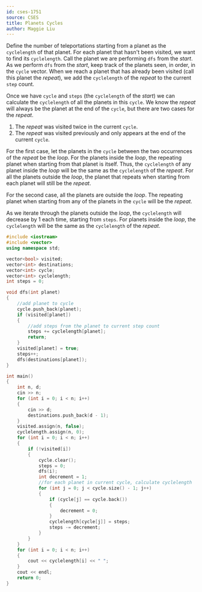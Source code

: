 ```yaml
---
id: cses-1751
source: CSES 
title: Planets Cycles
author: Maggie Liu
---
```


Define the number of teleportations starting from a planet as the $\texttt{cyclelength}$ of that planet. For each planet that hasn't been visited, we want to find its $\texttt{cyclelength}$. Call the planet we are performing $\texttt{dfs}$ from the $\textit{start}$. As we perform $\texttt{dfs}$ from the $\textit{start}$, keep track of the planets seen, in order, in the $\texttt{cycle}$ vector. When we reach a planet that has already been visited (call this planet the $\textit{repeat}$), we add the $\texttt{cyclelength}$ of the $\textit{repeat}$ to the current $\texttt{step}$ count. 

Once we have $\texttt{cycle}$ and $\texttt{steps}$ (the $\texttt{cyclelength}$ of the $\textit{start}$) we can calculate the $\texttt{cyclelength}$ of all the planets in this $\texttt{cycle}$. We know the $\textit{repeat}$ will always be the planet at the end of the $\texttt{cycle}$, but there are two cases for the $\textit{repeat}$. 
1. The $\textit{repeat}$ was visited twice in the current $\texttt{cycle}$.
2. The $\textit{repeat}$ was visited previously and only appears at the end of the current $\texttt{cycle}$.

For the first case, let the planets in the $\texttt{cycle}$ between the two occurrences of the $\textit{repeat}$ be the $\textit{loop}$. For the planets inside the $\textit{loop}$, the repeating planet when starting from that planet is itself. Thus, the $\texttt{cyclelength}$ of any planet inside the $\textit{loop}$ will be the same as the $\texttt{cyclelength}$ of the $\textit{repeat}$. For all the planets outside the $\textit{loop}$, the planet that repeats when starting from each planet will still be the $\textit{repeat}$.

For the second case, all the planets are outside the $\textit{loop}$. The repeating planet when starting from any of the planets in the $\texttt{cycle}$ will be the $\textit{repeat}$.

As we iterate through the planets outside the $\textit{loop}$, the $\texttt{cyclelength}$ will decrease by $1$ each time, starting from $\texttt{steps}$. For planets inside the $\textit{loop}$, the $\texttt{cyclelength}$ will be the same as the $\texttt{cyclelength}$ of the $\textit{repeat}$.

<LanguageSection>

<CPPSection>

```cpp
#include <iostream>
#include <vector>
using namespace std;

vector<bool> visited;
vector<int> destinations;
vector<int> cycle;
vector<int> cyclelength;
int steps = 0;

void dfs(int planet)
{
	//add planet to cycle
	cycle.push_back(planet);
	if (visited[planet])
	{
		//add steps from the planet to current step count
		steps += cyclelength[planet];
		return;
	}
	visited[planet] = true;
	steps++;
	dfs(destinations[planet]);
}

int main() 
{
	int n, d;
	cin >> n;
	for (int i = 0; i < n; i++)
	{
		cin >> d;
		destinations.push_back(d - 1);
	}
	visited.assign(n, false);
	cyclelength.assign(n, 0);
	for (int i = 0; i < n; i++)
	{
		if (!visited[i])
		{
			cycle.clear();
			steps = 0;
			dfs(i);
			int decrement = 1;
			//for each planet in current cycle, calculate cyclelength
			for (int j = 0; j < cycle.size() - 1; j++)
			{
				if (cycle[j] == cycle.back())
				{
					decrement = 0;
				}
				cyclelength[cycle[j]] = steps;
				steps -= decrement;
			}
		}
	}
	for (int i = 0; i < n; i++)
	{
		cout << cyclelength[i] << " ";
	}
	cout << endl;
	return 0;
}
```

</CPPSection>

</LanguageSection>